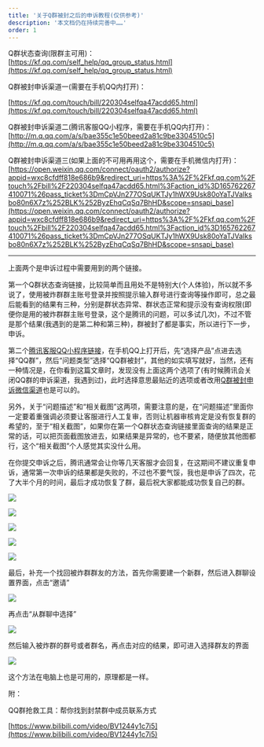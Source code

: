 ```yaml
---
title: '关于Q群被封之后的申诉教程(仅供参考)'
description: '本文档仍在持续完善中……'
order: 1
---
```


Q群状态查询(限群主可用)：[https://kf.qq.com/self_help/qq_group_status.html](https://kf.qq.com/self_help/qq_group_status.html)



Q群被封申诉渠道一(需要在手机QQ内打开)：

[https://kf.qq.com/touch/bill/220304selfqa47acdd65.html](https://kf.qq.com/touch/bill/220304selfqa47acdd65.html)



Q群被封申诉渠道二(腾讯客服QQ小程序，需要在手机QQ内打开)：[http://m.q.qq.com/a/s/bae355c1e50beed2a81c9be3304510c5](http://m.q.qq.com/a/s/bae355c1e50beed2a81c9be3304510c5)



Q群被封申诉渠道三(如果上面的不可用再用这个，需要在手机微信内打开)：[https://open.weixin.qq.com/connect/oauth2/authorize?appid=wxc8cfdff818e686b9&redirect_uri=https%3A%2F%2Fkf.qq.com%2Ftouch%2Fbill%2F220304selfqa47acdd65.html%3Faction_id%3D165762267410071%26pass_ticket%3DmCpVJn277OSqUKTJy1hWX9Usk80oYaTJVaIksbo80n6X7z%252BLK%252ByzEhqCqSq7BhHD&scope=snsapi_base](https://open.weixin.qq.com/connect/oauth2/authorize?appid=wxc8cfdff818e686b9&redirect_uri=https%3A%2F%2Fkf.qq.com%2Ftouch%2Fbill%2F220304selfqa47acdd65.html%3Faction_id%3D165762267410071%26pass_ticket%3DmCpVJn277OSqUKTJy1hWX9Usk80oYaTJVaIksbo80n6X7z%252BLK%252ByzEhqCqSq7BhHD&scope=snsapi_base)



---



上面两个是申诉过程中需要用到的两个链接。



第一个Q群状态查询链接，比较简单而且用处不是特别大(个人体验)，所以就不多说了，使用被炸群群主账号登录并按照提示输入群号进行查询等操作即可，总之最后能看到的结果有三种，分别是群状态异常、群状态正常和提示没有查询权限(即便你是用的被炸群群主账号登录，这个是腾讯的问题，可以多试几次)，不过不管是那个结果(我遇到的是第二种和第三种)，群被封了都是事实，所以进行下一步，申诉。



第二个[腾讯客服QQ小程序链接](http://m.q.qq.com/a/s/bae355c1e50beed2a81c9be3304510c5)，在手机QQ上打开后，先“选择产品”点进去选择“QQ群”，然后“问题类型”选择“QQ群被封”，其他的如实填写就好，当然，还有一种情况是，在你看到这篇文章时，发现没有上面这两个选项了(有时候腾讯会关闭QQ群的申诉渠道，我遇到过)，此时选择意思最贴近的选项或者改用[Q群被封申诉微信渠道](https://open.weixin.qq.com/connect/oauth2/authorize?appid=wxc8cfdff818e686b9&redirect_uri=https%3A%2F%2Fkf.qq.com%2Ftouch%2Fbill%2F220304selfqa47acdd65.html%3Faction_id%3D165762267410071%26pass_ticket%3DmCpVJn277OSqUKTJy1hWX9Usk80oYaTJVaIksbo80n6X7z%252BLK%252ByzEhqCqSq7BhHD&scope=snsapi_base)也是可以的。

另外，关于“问题描述”和“相关截图”这两项，需要注意的是，在“问题描述”里面你一定要着重强调必须要让客服进行人工复审，否则让机器审核肯定是没有恢复群的希望的，至于“相关截图”，如果你在第一个Q群状态查询链接里面查询的结果是正常的话，可以把页面截图放进去，如果结果是异常的，也不要紧，随便放其他图都行，这个“相关截图”个人感觉其实没什么用。



在你提交申诉之后，腾讯通常会让你等几天客服才会回复，在这期间不建议重复申诉，通常第一次申诉的结果都是失败的，不过也不要气馁，我也是申诉了四次，花了大半个月的时间，最后才成功恢复了群，最后祝大家都能成功恢复自己的群。



![](https://cdn.nlark.com/yuque/0/2022/png/21392807/1655474817711-90d52e44-5034-4c43-b9d2-4c9e24e27c5c.png)

![](https://cdn.nlark.com/yuque/0/2022/jpeg/21392807/1655474910600-5c204965-f02f-408d-9c17-9c4402986a35.jpeg)

![](https://cdn.nlark.com/yuque/0/2022/jpeg/21392807/1655474966414-c74e4efb-3ae7-443f-98da-34af751229ed.jpeg)

![](https://cdn.nlark.com/yuque/0/2022/jpeg/21392807/1655475025690-26958cdb-b097-46b6-afbc-816b19c57224.jpeg)

![](https://cdn.nlark.com/yuque/0/2022/jpeg/21392807/1655475070516-242e5aee-636b-4560-a0eb-dda5baccd59e.jpeg)



最后，补充一个找回被炸群群友的方法，首先你需要建一个新群，然后进入群聊设置界面，点击“邀请”

![](https://cdn.nlark.com/yuque/0/2022/jpeg/21392807/1655475632766-1fd63192-83a7-4387-b2f3-79deb6e5a776.jpeg)

再点击“从群聊中选择”

![](https://cdn.nlark.com/yuque/0/2022/jpeg/21392807/1655475699845-e7284419-a5ad-4a3e-b29f-2f50d6977d26.jpeg)

然后输入被炸群的群号或者群名，再点击对应的结果，即可进入选择群友的界面

![](https://cdn.nlark.com/yuque/0/2022/jpeg/21392807/1655475781071-7d86194c-a28d-479f-9855-b592d8c14250.jpeg)



这个方法在电脑上也是可用的，原理都是一样。



附：

 QQ群抢救工具：帮你找到封禁群中成员联系方式

[https://www.bilibili.com/video/BV1244y1c7i5](https://www.bilibili.com/video/BV1244y1c7i5)


